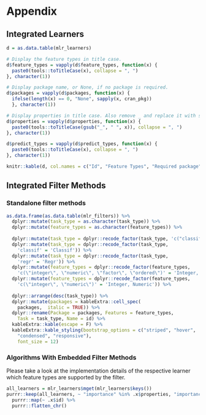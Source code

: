 # Appendix {#appendix}

## Integrated Learners {#list-learners}

```r
d = as.data.table(mlr_learners)

# Display the feature types in title case.
d$feature_types = vapply(d$feature_types, function(x) {
  paste0(tools::toTitleCase(x), collapse = ", ")
}, character(1))

# Display package name, or None, if no package is required.
d$packages = vapply(d$packages, function(x) { 
  ifelse(length(x) == 0, "None", sapply(x, cran_pkg))
  }, character(1))

# Display properties in title case. Also remove _ and replace it with space.
d$properties = vapply(d$properties, function(x) {
  paste0(tools::toTitleCase(gsub("_", " ", x)), collapse = ", ")
}, character(1))

d$predict_types = vapply(d$predict_types, function(x) {
  paste0(tools::toTitleCase(x), collapse = ", ")
}, character(1))

knitr::kable(d, col.names = c("Id", "Feature Types", "Required package", "Properties", "Predict Types"))
```
  
## Integrated Filter Methods {#list-filters}

### Standalone filter methods {#fs-filter-list}

```r
as.data.frame(as.data.table(mlr_filters)) %>% 
  dplyr::mutate(task_type = as.character(task_type)) %>%
  dplyr::mutate(feature_types = as.character(feature_types)) %>%
  
  dplyr::mutate(task_type = dplyr::recode_factor(task_type, 'c("classif", "regr")' = 'Classif & Regr')) %>% 
  dplyr::mutate(task_type = dplyr::recode_factor(task_type, 
    'classif' = 'Classif')) %>% 
  dplyr::mutate(task_type = dplyr::recode_factor(task_type, 
    'regr' = 'Regr')) %>% 
  dplyr::mutate(feature_types = dplyr::recode_factor(feature_types, 
    'c(\"integer\", \"numeric\", \"factor\", \"ordered\")' = 'Integer, Numeric, Factor, Ordered')) %>% 
  dplyr::mutate(feature_types = dplyr::recode_factor(feature_types, 
    'c(\"integer\", \"numeric\")' = 'Integer, Numeric')) %>%
  
  dplyr::arrange(desc(task_type)) %>%
  dplyr::mutate(packages = kableExtra::cell_spec(
    packages,  italic = TRUE)) %>%
  dplyr::rename(Package = packages, Features = feature_types,
    Task = task_type, Name = id) %>% 
  kableExtra::kable(escape = F) %>% 
  kableExtra::kable_styling(bootstrap_options = c("striped", "hover", 
    "condensed", "responsive"),
    font_size = 12)
```

### Algorithms With Embedded Filter Methods {#fs-filter-embedded-list}

Please take a look at the implementation details of the respective learner which feature types are supported by the filter.

```r
all_learners = mlr_learners$mget(mlr_learners$keys())
purrr::keep(all_learners, ~ "importance" %in% .x$properties, "importance") %>% 
  purrr::map(~ .x$id) %>% 
  purrr::flatten_chr()
```
